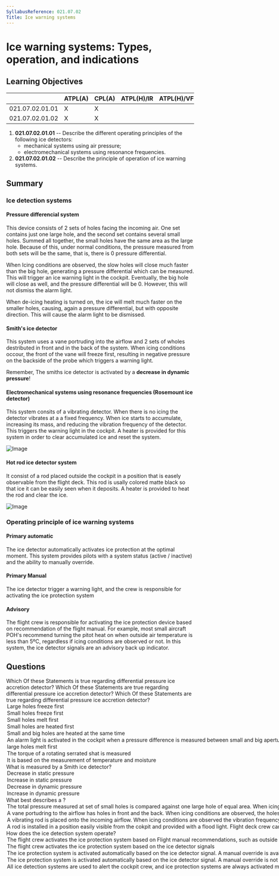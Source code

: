 ```yaml
---
SyllabusReference: 021.07.02
Title: Ice warning systems
---
```


# Ice warning systems: Types, operation, and indications

## Learning Objectives

|                 | ATPL(A) | CPL(A) | ATPL(H)/IR | ATPL(H)/VFR | CPL(H) | IR | CBIR(A) |
| --------------- | ------- | ------ | ---------- | ----------- | ------ | -- | ------- |
| 021.07.02.01.01 | X       | X      |            |             |        |    |         |
| 021.07.02.01.02 | X       | X      |            |             |        |    |         |

1.  **021.07.02.01.01** -- Describe the different operating principles of the
    following ice detectors:
    *   mechanical systems using air pressure;
    *   electromechanical systems using resonance frequencies.
2.  **021.07.02.01.02** -- Describe the principle of operation of ice warning
    systems.

## Summary

### Ice detection systems

#### Pressure differencial system

This device consists of 2 sets of holes facing the incoming air. One set
contains just one large hole, and the second set contains several small holes.
Summed all together, the small holes have the same area as the large hole.
Because of this, under normal conditions, the pressure measured from both sets
will be the same, that is, there is 0 pressure differential.

When Icing conditions are observed, the slow holes will close much faster than
the big hole, generating a pressure differential which can be measured. This
will trigger an ice warning light in the cockpit. Eventually, the big hole will
close as well, and the pressure differential will be 0. However, this will not
dismiss the alarm light.

When de-icing heating is turned on, the ice will melt much faster on the smaller
holes, causing, again a pressure differential, but with opposite direction. This
will cause the alarm light to be dismissed.

#### Smith's ice detector

This system uses a vane portruding into the airflow and 2 sets of wholes
destributed in front and in the back of the system. When icing conditions
occour, the front of the vane will freeze first, resulting in negative pressure
on the backside of the probe which triggers a warning light.

Remember, The smiths ice detector is activated by a **decrease in dynamic
pressure**!

#### Electromechanical systems using resonance frequencies (Rosemount ice detector)

This system consits of a vibrating detector. When there is no icing the detector
vibrates at a a fixed frequency. When ice starts to accumulate, increasing its
mass, and reducing the vibration frequency of the detector. This triggers the
warning light in the cockpit. A heater is provided for this system in order to
clear accumulated ice and reset the system.

![Image](images/021.07.02.01-02.png)

#### Hot rod ice detector system

It consist of a rod placed outside the cockpit in a position that is easely
observable from the flight deck. This rod is usally colored matte black so that
ice it can be easily seen when it deposits. A heater is provided to heat the rod
and clear the ice.

![Image](images/021.07.02.01-01.png)

### Operating principle of ice warning systems

#### Primary automatic

The ice detector automatically activates ice protection at the optimal moment.
This system provides pilots with a system status (active / inactive) and the
ability to manually override.

#### Primary Manual

The ice detector trigger a warning light, and the crew is responsible for
activating the ice protection system

#### Advisory

The flight crew is responsible for activating the ice protection device based on
recommendation of the flight manual. For example, most small aircraft POH's
recommend turning the pitot heat on when outside air temperature is less than
5ºC, regardless if icing conditions are observed or not. In this system, the ice
detector signals are an advisory back up indicator.

## Questions

<Question id="OZJGNF8HJY" lo="021.07.02.01.01" contentRef="#pressure-differential-system">
  <Text variant="oneCorrect">
    Which Of these Statements is true regarding differential pressure ice
    accretion detector?
  </Text>

  <Text variant="multipleCorrect" select={5}>
    Which Of these Statements are true regarding differential pressure ice
    accretion detector?
  </Text>

  <Text variant="oneTwo">
    Which Of these Statements are true regarding differential pressure ice
    accretion detector?
  </Text>

  <Option>Large holes freeze first</Option>
  <Option correct>Small holes freeze first</Option>
  <Option correct>Small holes melt first</Option>
  <Option>Small holes are heated first</Option>
  <Option>Small and big holes are heated at the same time</Option>

  <Option correct>
    An alarm light is activated in the cockpit when a pressure difference is
    measured between small and big apertures
  </Option>

  <Option>large holes melt first</Option>
  <Option>The torque of a rotating serrated shat is measured</Option>
  <Option>It is based on the measurement of temperature and moisture</Option>
</Question>

<Question id="WNR5OTGE1K" lo="021.07.02.01.01" contentRef="#smiths-ice-detector">
  <Text variant="oneCorrect">What is measured by a Smith ice detector?</Text>
  <Option>Decrease in static pressure</Option>
  <Option>Increase in static pressure</Option>
  <Option correct>Decrease in dynamic pressure</Option>
  <Option>Increase in dynamic pressure</Option>
</Question>

<Question id="305R40DDBT" lo="021.07.02.01.01">
  <Text variant="oneCorrect">
    What best describes a <Subject />?
  </Text>

  <Option subject={[["Pressure differential system"]]}>
    The total pressure measured at set of small holes is compared against one
    large hole of equal area. When icing conditions are observed, a pressure
    differential between the 2 sets can be measured.
  </Option>

  <Option subject={[["Smith ice detector"]]}>
    A vane portudring to the airflow has holes in front and the back. When icing
    conditions are observed, the holes in front of the vane become blocked
    resulting in a pressure deferencial which can be measured.
  </Option>

  <Option subject={[["Rosemount ice detector"]]}>
    A vibrating rod is placed onto the incoming airflow. When icing conditions
    are observed the vibration frequency is reduced resulting in an alarm light
    in the cockpit
  </Option>

  <Option subject={[["Hot rod ice detector"]]}>
    A rod is installed in a position easily visible from the cokpit and provided
    with a flood light. Flight deck crew can use it to visually observe the
    accumulation of ice.
  </Option>
</Question>

<Question id="K7R2PLJJ2X" lo="021.07.02.01.02" contentRef="### Ice detection systems">
  <Text variant="oneCorrect">
    How does the <Subject /> ice detection system operate?
  </Text>

  <Option subject={[["advisory"]]}>
    The flight crew activates the ice protection system based on Flight manual
    recommendations, such as outside air temperature, and moisture. The ice
    detector signals serve as a backup indicator
  </Option>

  <Option subject={[["primary manual"]]}>
    The flight crew activates the ice protection system based on the ice
    detector signals
  </Option>

  <Option subject={[["primary automatic"]]}>
    The ice protection system is activated automatically based on the ice
    detector signal. A manual override is available to the cabin crew.
  </Option>

  <Option>
    The ice protection system is activated automatically based on the ice
    detector signal. A manual override is not possible
  </Option>

  <Option subject={[["primary manual"]]}>
    All ice detection systems are used to alert the cockpit crew, and ice
    protection systems are always activated manually.
  </Option>
</Question>
